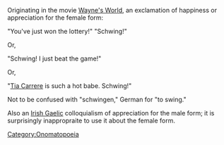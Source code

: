 Originating in the movie [[Wayne's World]], an exclamation of happiness or appreciation for the female form:

"You've just won the lottery!"
"Schwing!"

Or,

"Schwing! I just beat the game!"

Or,

"[[Tia Carrere]] is such a hot babe. Schwing!"
 
Not to be confused with "schwingen," German for "to swing."

[[Category:Onomatopoeia]]

Also an [[Irish Gaelic]] colloquialism of appreciation for the male form; it is surprisingly inappropraite to use it about the female form.